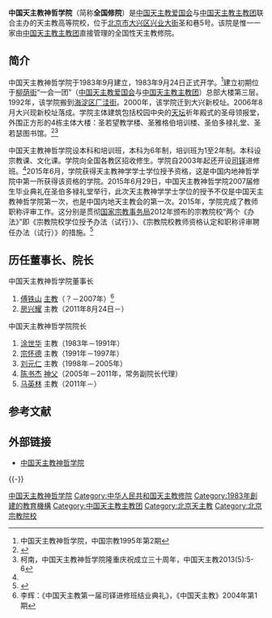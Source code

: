 {{Infobox University
|Name=中国天主教神哲学院
|EnglishName=National Seminary of Catholic Church in China
|SealImage=
|SealInfo＝
|Motto=祈祷 勤奋 牺牲 奉献
|Established=1983年
|Type=公立宗教院校
|President=
|President_title_1 ＝
|President_1 =
|Location={{PRC}}<br>[[北京市|北京市]][[大兴区|大兴区]][[兴业大街|兴业大街]]圣和巷5号|
|Campus =
|AreaTotal =	
|Nickname =	
|Celebration = 	
|Mascot =	
|Telephone =
|Website=
}}

'''中国天主教神哲学院'''（简称'''全国修院'''）是[[中国天主教爱国会|中国天主教爱国会]]与[[中国天主教主教团|中国天主教主教团]]联合主办的天主教高等院校，位于[[北京市|北京市]][[大兴区|大兴区]][[兴业大街|兴业大街]]圣和巷5号。该院是惟一一家由[[中国天主教主教团|中国天主教主教团]]直接管理的全国性天主教修院。

==简介==
中国天主教神哲学院于1983年9月建立，1983年9月24日正式开学。<ref>中国天主教神哲学院，中国宗教1995年第2期  </ref>建立初期位于[[柳荫街|柳荫街]]“一会一团”（[[中国天主教爱国会|中国天主教爱国会]]与[[中国天主教主教团|中国天主教主教团]]）总部大楼第三层。1992年，该学院搬到[[海淀区|海淀区]][[厂洼街|厂洼街]]。2000年，该学院迁到大兴新校址。2006年8月大兴现新校址落成。学院主体建筑包括校园中央的[[天坛|天坛]]祈年殿式的圣母领报堂，外围正方形的4栋主体大楼：圣若望教学楼、圣雅格伯培训楼、圣伯多禄礼堂、圣若瑟图书馆。<ref name=yg>{{Cite web |url=http://www.nsccc.cn/html1/folder/1405/3174-1.htm |title=学院沿革，中国天主教神哲学院，于2016-09-11查阅 |accessdate=2016-09-11 |archive-date=2016-09-13 |archive-url=https://archive.is/20160913171022/http://www.nsccc.cn/html1/folder/1405/3174-1.htm |dead-url=no }}</ref><ref>柯南，中国天主教神哲学院隆重庆祝成立三十周年，中国天主教2013(5):5-6</ref>

中国天主教神哲学院设本科和培训班，本科为6年制，培训班为1至2年制。本科设宗教课、文化课。学院向全国各教区招收修生。学院自2003年起还开设[[司铎|司铎]]进修班。<ref name=yg/>2015年6月，学院获得天主教神学学士学位授予资格，这是中国内地神哲学院中第一所获得该资格的学院。2015年6月29日，中国天主教神哲学院2007届修生毕业典礼在圣伯多禄礼堂举行，此次天主教神学学士学位的授予不仅是中国天主教神哲学院第一次，也是中国内地天主教会的第一次。2015年，学院完成了教师职称评审工作。这分别是贯彻[[国家宗教事务局|国家宗教事务局]]2012年颁布的宗教院校“两个《办法》”即《宗教院校学位授予办法（试行）》、《宗教院校教师资格认定和职称评审聘任办法（试行）》的措施。<ref>{{Cite web |url=http://www.chinacatholic.cn/html1/report/1507/15-1.htm |title=中国天主教神哲学院隆重举行2007届修生毕业典礼，中国天主教，2015-07-06 |accessdate=2016-09-11 |archive-date=2015-08-12 |archive-url=https://web.archive.org/web/20150812022601/http://chinacatholic.cn/html1/report/1507/15-1.htm |dead-url=no }}</ref>

== 历任董事长、院长 ==
; 中国天主教神哲学院董事长
# [[傅铁山|傅铁山]] [[主教|主教]]（？－2007年）<ref>李辉：《中国天主教第一届司铎进修班结业典礼》，《中国天主教》2004年第1期</ref>
# [[房兴耀|房兴耀]] 主教（2011年8月24日－）

; 中国天主教神哲学院院长
# [[涂世华|涂世华]] 主教（1983年－1991年）
# [[宗怀德|宗怀德]] 主教（1991年－1997年）
# [[刘元仁|刘元仁]] 主教（1998年－2005年）
# [[陈书杰|陈书杰]] [[神父|神父]]（2005年－2011年，常务副院长代理）
# [[马英林|马英林]] 主教（2011年－）

== 参考文献 ==
{{Reflist|2}}

== 外部链接 ==
* [http://www.nsccc.cn/ 中国天主教神哲学院]{{Wayback|url=http://www.nsccc.cn/ |date=20150212093738 }} 

{{-}}
{{中国内地宗教院校}}
[[Category:中国天主教神哲学院|]]
[[Category:中华人民共和国天主教修院|Category:中华人民共和国天主教修院]]
[[Category:1983年創建的教育機構|Category:1983年創建的教育機構]]
[[Category:中国天主教主教团|Category:中国天主教主教团]]
[[Category:北京天主教|Category:北京天主教]]
[[Category:北京宗教院校|Category:北京宗教院校]]